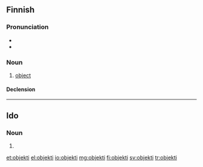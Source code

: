 ==Finnish==

===Pronunciation===
* {{IPA|[ˈo̞bje̞kti]|lang=fi}}
* {{hyphenation|ob|jek|ti}}

===Noun===
{{fi-noun}}

# [[object]]

====Declension====
{{fi-decl-tuoli|objekt}}

----

==Ido==

===Noun===
{{head|io|plural}}

# {{plural of|objekto|lang=io}}

[[et:objekti]]
[[el:objekti]]
[[io:objekti]]
[[mg:objekti]]
[[fi:objekti]]
[[sv:objekti]]
[[tr:objekti]]